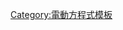{{Navbox
|name = 電動方程式賽季
|title = [[電動方程式|電動方程式錦標賽]](FE)赛季
| listclass  = hlist
|group1 = 電動方程式錦標賽
|list1 = 
*[[2014－15年電動方程式錦標賽|2014-15]]
*[[2015－16年電動方程式錦標賽|2015-16]]
*[[2016－17年電動方程式錦標賽|2016-17]]
*[[2017－18年電動方程式錦標賽|2017-18]]
*[[2018－19年電動方程式錦標賽|2018-19]]
*[[2019－20年電動方程式錦標賽|2019-20]]
|group2 = [[国际汽车联合会|國際汽聯]]世界電動方程式錦標賽
| list2 = 
*[[2020－21年世界電動方程式錦標賽|2020-21]]
*[[2021－22年世界電動方程式錦標賽|2021-22]]
* ''[[2022－23年世界電動方程式錦標賽|2022–23]]''
}}<noinclude>
[[Category:電動方程式模板]]</noinclude>